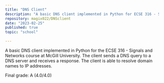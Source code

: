 ```yaml
---
title: "DNS Client"
description: "A basic DNS client implemented in Python for ECSE 316 - Signals and Networks"
repository: magix022/DNSclient
date: "2023-02-25"
published: true
topic: "school"
  
---
```


A basic DNS client implemented in Python for the ECSE 316 - Signals and Networks course at McGill University. The client sends a DNS query to a DNS server and receives a response. The client is able to resolve domain names to IP addresses.

Final grade: A (4.0/4.0) 